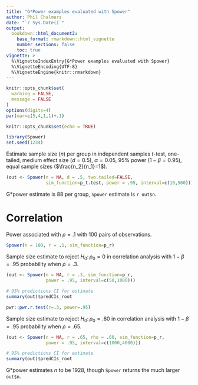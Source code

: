 ```yaml
---
title: "G*Power examples evaluated with Spower"
author: Phil Chalmers
date: "`r Sys.Date()`"
output: 
  bookdown::html_document2:
    base_format: rmarkdown::html_vignette
    number_sections: false
    toc: true
vignette: >
  %\VignetteIndexEntry{G*Power examples evaluated with Spower}
  %\VignetteEncoding{UTF-8}
  %\VignetteEngine{knitr::rmarkdown}
---
```


```r
knitr::opts_chunk$set(
  warning = FALSE,
  message = FALSE
)
options(digits=4)
par(mar=c(5,4,1,1)+.1)
```

```r
knitr::opts_chunk$set(echo = TRUE)
```

```r
library(Spower)
set.seed(1234)
```



Estimate sample size ($n$) per group in independent samples $t$-test, one-tailed, medium effect size ($d=0.5$), $\alpha=0.05$, 95% power ($1-\beta = 0.95$), equal sample sizes ($\frac{n_2}{n_1}=1$).

```r
(out <- Spower(n = NA, d = .5, two.tailed=FALSE, 
			   sim_function=p_t.test, power = .95, interval=c(10,500)))
```

G*power estimate is 88 per group, `Spower` estimate is `r out$n`. 

# Correlation


Power associated with $\rho = .1$ with 100 pairs of observations.
```r
Spower(n = 100, r = .1, sim_function=p_r)
```

Sample size estimate to reject $H_0:\, \rho_0=0$ in correlation analysis
with $1-\beta=.95$ probability when $\rho=.3$.
```r
(out <- Spower(n = NA, r = .3, sim_function=p_r,
			   power = .95, interval=c(50,1000)))

# 95% predictions CI for estimate
summary(out)$predCIs_root
```

```r
pwr::pwr.r.test(r=.3, power=.95)
```

Sample size estimate to reject $H_0:\, \rho_0=.60$ in correlation analysis
with $1-\beta=.95$ probability when $\rho=.65$.
```r
(out <- Spower(n = NA, r = .65, rho = .60, sim_function=p_r,
			   power = .95, interval=c(1000,4000)))

# 95% predictions CI for estimate
summary(out)$predCIs_root
```

G*power estimates $n$ to be 1928, though `Spower` returns the much larger `out$n`. 

